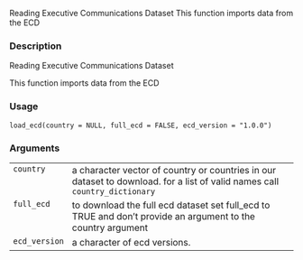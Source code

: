 
Reading Executive Communications Dataset
This function imports data from the ECD

### Description

Reading Executive Communications Dataset

This function imports data from the ECD



### Usage

<pre><code class='language-R'>load_ecd(country = NULL, full_ecd = FALSE, ecd_version = "1.0.0")
</code></pre>


### Arguments

<table>
<tr><td style = "white-space: nowrap; font-family: monospace; vertical-align: top"><code id="country">country</code></td>
<td>
a character vector of country or countries in our dataset to download. for a list of valid names call <code>country_dictionary</code>
</td></tr>
<tr><td style = "white-space: nowrap; font-family: monospace; vertical-align: top"><code id="full_ecd">full_ecd</code></td>
<td>
to download the full ecd dataset set full_ecd to TRUE and don't provide an argument to the country argument
</td></tr>
<tr><td style = "white-space: nowrap; font-family: monospace; vertical-align: top"><code id="ecd_version">ecd_version</code></td>
<td>
a character of ecd versions.
</td></tr>
</table>

